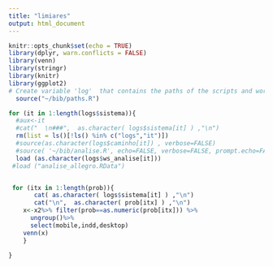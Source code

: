 ```yaml
---
title: "limiares"
output: html_document
---
```


```r
knitr::opts_chunk$set(echo = TRUE)
library(dplyr, warn.conflicts = FALSE)
library(venn)
library(stringr)
library(knitr)
library(ggplot2)
# Create variable 'log'  that contains the paths of the scripts and workspaces (.RData)
  source("~/bib/paths.R")

```



```r
for (it in 1:length(logs$sistema)){
  #aux<-it
  #cat("  \n###",  as.character( logs$sistema[it] ) ,"\n")
  rm(list = ls()[!ls() %in% c("logs","it")])
  #source(as.character(logs$caminho[it]) , verbose=FALSE)
  #source( '~/bib/analise.R', echo=FALSE, verbose=FALSE, prompt.echo=FALSE)
  load (as.character(logs$ws_analise[it]))
 #load ("analise_allegro.RData")


 for (itx in 1:length(prob)){
       cat( as.character( logs$sistema[it] ) ,"\n")
       cat("\n",  as.character( prob[itx] ) ,"\n")
    x<-x2%>% filter(prob==as.numeric(prob[itx])) %>%
      ungroup()%>%
      select(mobile,indd,desktop)
    venn(x)
    }

}
```

